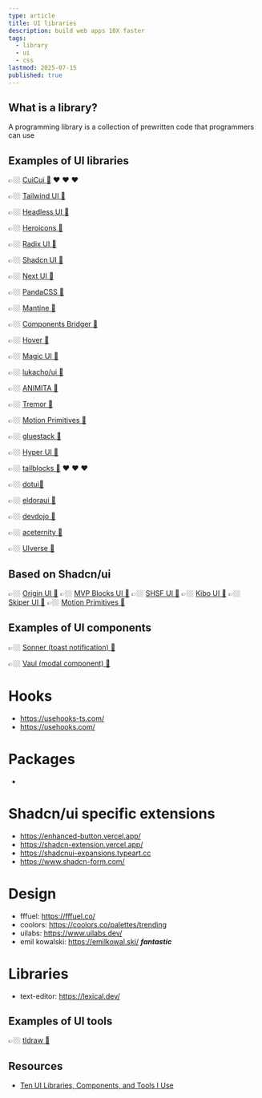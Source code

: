 ```yaml
---
type: article
title: UI libraries
description: build web apps 10X faster
tags:
  - library
  - ui
  - css
lastmod: 2025-07-15
published: true
---
```


## What is a library?

A programming library is a collection of prewritten code that programmers can use

## Examples of UI libraries

👉🏼 [CuiCui 🔗](https://cuicui.day/) ❤️ ❤️ ❤️

👉🏼 [Tailwind UI 🔗](https://tailwindui.com)

👉🏼 [Headless UI 🔗](https://headlessui.com)

👉🏼 [Heroicons 🔗](https://heroicons.com)

👉🏼 [Radix UI 🔗](https://www.radix-ui.com)

👉🏼 [Shadcn UI 🔗](https://ui.shadcn.com)

👉🏼 [Next UI 🔗](https://nextui.org)

👉🏼 [PandaCSS 🔗](https://panda-css.com/)

👉🏼 [Mantine 🔗](https://mantine.dev/)

👉🏼 [Components Bridger 🔗](https://components.bridger.to/)

👉🏼 [Hover 🔗](https://www.hover.dev/)

👉🏼 [Magic UI 🔗](https://magicui.design)

👉🏼 [lukacho/ui 🔗](https://ui.lukacho.com/)

👉🏼 [ANIMITA 🔗](https://animata.design/)

👉🏼 [Tremor 🔗](https://www.tremor.so/)

👉🏼 [Motion Primitives 🔗](https://motion-primitives.com/)

👉🏼 [gluestack 🔗](https://gluestack.io/)

👉🏼 [Hyper UI 🔗](https://www.hyperui.dev/)

👉🏼 [tailblocks 🔗](https://tailblocks.cc/) ❤️ ❤️ ❤️

👉🏼 [dotui🔗](https://dotui.org/)

👉🏼 [eldoraui 🔗](https://eldoraui.site/)

👉🏼 [devdojo 🔗](https://devdojo.com/pines)

👉🏼 [aceternity 🔗](https://ui.aceternity.com/)

👉🏼 [UIverse 🔗](https://uiverse.io/)

## Based on Shadcn/ui

👉🏼 [Origin UI 🔗](https://originui.com/)
👉🏼 [MVP Blocks UI 🔗](https://blocks.mvp-subha.me/)
👉🏼 [SHSF UI 🔗](https://www.shsfui.com/primitives)
👉🏼 [Kibo UI 🔗](https://www.kibo-ui.com/)
👉🏼 [Skiper UI 🔗](https://skiper-ui.com/)
👉🏼 [Motion Primitives 🔗](https://motion-primitives.com/)

## Examples of UI components

👉🏼 [Sonner (toast notification) 🔗](https://sonner.emilkowal.ski)

👉🏼 [Vaul (modal component) 🔗](https://vaul.emilkowal.ski)

# Hooks

- https://usehooks-ts.com/
- https://usehooks.com/

# Packages

-

# Shadcn/ui specific extensions

- https://enhanced-button.vercel.app/
- https://shadcn-extension.vercel.app/
- https://shadcnui-expansions.typeart.cc
- https://www.shadcn-form.com/

# Design

- fffuel: https://fffuel.co/
- coolors: https://coolors.co/palettes/trending
- uilabs: https://www.uilabs.dev/
- emil kowalski: https://emilkowal.ski/ **_fantastic_**

# Libraries

- text-editor: https://lexical.dev/

## Examples of UI tools

👉🏼 [tldraw 🔗](https://www.tldraw.com)

## Resources

- [Ten UI Libraries, Components, and Tools I Use](https://youtu.be/UOmgzxiUlQQ)
